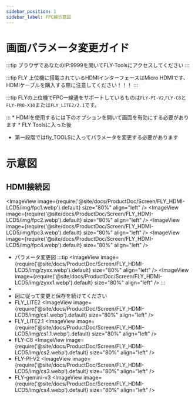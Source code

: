 ```yaml
---
sidebar_position: 1
sidebar_label: FPC線示意図
---
```



# 画面パラメータ変更ガイド
:::tip
ブラウザであなたのIP:9999を開いてFLY-Toolsにアクセスしてください
:::

:::tip
FLY 上位機に搭載されているHDMIインターフェースはMicro HDMIです、HDMIケーブルを購入する際に注意してください！！！
:::

:::tip
FLYの上位機でFPC一線通をサポートしているものは`FLY-PI-V2`,`FLY-C8`と`FLY-PRO-X10`または`FLY_LITE2/2.1`です。

:::
    * HDMIを使用するには下のオプションを開いて画面を有効にする必要があります
    * FLY Toolsに入った後
* 第一段階ではfly_TOOLSに入ってパラメータを変更する必要があります

# 示意図
## HDMI接続図
<ImageView image={require('@site/docs/ProductDoc/Screen/FLY_HDMI-LCD5/img/fpc1.webp').default} size="80%" align="left" />
<ImageView image={require('@site/docs/ProductDoc/Screen/FLY_HDMI-LCD5/img/fpc2.webp').default} size="80%" align="left" />
<ImageView image={require('@site/docs/ProductDoc/Screen/FLY_HDMI-LCD5/img/fpc3.webp').default} size="80%" align="left" />
<ImageView image={require('@site/docs/ProductDoc/Screen/FLY_HDMI-LCD5/img/fpc4.webp').default} size="80%" align="left" />
* パラメータ変更図
:::tip
<ImageView image={require('@site/docs/ProductDoc/Screen/FLY_HDMI-LCD5/img/zyxx.webp').default} size="80%" align="left" />
<ImageView image={require('@site/docs/ProductDoc/Screen/FLY_HDMI-LCD5/img/zyxx1.webp').default} size="80%" align="left" />
:::
*
* 図に従って変更と保存を続けてください
* FLY_LITE2
<ImageView image={require('@site/docs/ProductDoc/Screen/FLY_HDMI-LCD5/img/cs1.webp').default} size="80%" align="left" />
* FLY_LITE2.1
<ImageView image={require('@site/docs/ProductDoc/Screen/FLY_HDMI-LCD5/img/cs1.1.webp').default} size="80%" align="left" />
* FLY-C8
<ImageView image={require('@site/docs/ProductDoc/Screen/FLY_HDMI-LCD5/img/cs2.webp').default} size="80%" align="left" />
* FLY-PI-V2
<ImageView image={require('@site/docs/ProductDoc/Screen/FLY_HDMI-LCD5/img/cs3.webp').default} size="80%" align="left" />
* FLY-gemini-v3
<ImageView image={require('@site/docs/ProductDoc/Screen/FLY_HDMI-LCD5/img/cs4.webp').default} size="80%" align="left" />
